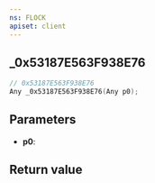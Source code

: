 ```yaml
---
ns: FLOCK
apiset: client
---
```

## _0x53187E563F938E76

```c
// 0x53187E563F938E76
Any _0x53187E563F938E76(Any p0);
```


## Parameters
* **p0**:

## Return value